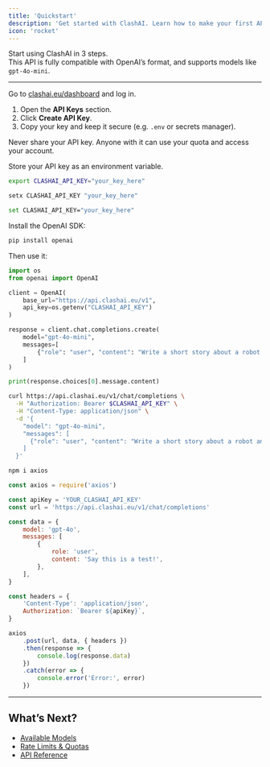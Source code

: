 ```yaml
---
title: 'Quickstart'
description: 'Get started with ClashAI. Learn how to make your first API call in a few minutes.'
icon: 'rocket'
---
```


Start using ClashAI in 3 steps.  
This API is fully compatible with OpenAI’s format, and supports models like `gpt-4o-mini`.

---

<Steps>

<Step title="1. Get Your API Key">

Go to [clashai.eu/dashboard](https://clashai.eu/dashboard) and log in.

1. Open the **API Keys** section.
2. Click **Create API Key**.
3. Copy your key and keep it secure (e.g. `.env` or secrets manager).

<Warning>
	Never share your API key. Anyone with it can use your quota and access your
	account.
</Warning>

</Step>

<Step title="2. Set Your API Key">

Store your API key as an environment variable.

<Tabs>

<Tab title="Linux/macOS">

```bash
export CLASHAI_API_KEY="your_key_here"
```

</Tab>

<Tab title="Windows (Permanent)">

```bash
setx CLASHAI_API_KEY "your_key_here"
```

</Tab>

<Tab title="Windows (Current Shell Only)">

```bash
set CLASHAI_API_KEY="your_key_here"
```

</Tab>

</Tabs>

</Step>

<Step title="3. Make Your First Request">

<Tabs>

<Tab title="Python (openai SDK)">

Install the OpenAI SDK:

```bash
pip install openai
```

Then use it:

```python
import os
from openai import OpenAI

client = OpenAI(
    base_url="https://api.clashai.eu/v1",
    api_key=os.getenv("CLASHAI_API_KEY")
)

response = client.chat.completions.create(
    model="gpt-4o-mini",
    messages=[
        {"role": "user", "content": "Write a short story about a robot and a cat."}
    ]
)

print(response.choices[0].message.content)
```

</Tab>

<Tab title="cURL">

```bash
curl https://api.clashai.eu/v1/chat/completions \
  -H "Authorization: Bearer $CLASHAI_API_KEY" \
  -H "Content-Type: application/json" \
  -d '{
    "model": "gpt-4o-mini",
    "messages": [
      {"role": "user", "content": "Write a short story about a robot and a cat"}
    ]
  }'
```

</Tab>

<Tab title="NodeJS (openai SDK)">

```bash
npm i axios
```

```js
const axios = require('axios')

const apiKey = 'YOUR_CLASHAI_API_KEY'
const url = 'https://api.clashai.eu/v1/chat/completions'

const data = {
	model: 'gpt-4o',
	messages: [
		{
			role: 'user',
			content: 'Say this is a test!',
		},
	],
}

const headers = {
	'Content-Type': 'application/json',
	Authorization: `Bearer ${apiKey}`,
}

axios
	.post(url, data, { headers })
	.then(response => {
		console.log(response.data)
	})
	.catch(error => {
		console.error('Error:', error)
	})
```

</Tab>

</Tabs>

</Step>

</Steps>

---

## What’s Next?

- [Available Models](../models)
- [Rate Limits & Quotas](../usage)
- [API Reference](../reference/chat-completions)
